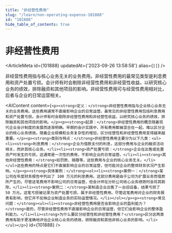 ```yaml
---
title: "非经营性费用"
slug: "/learn/non-operating-expense-101888"
id: "101888"
hide_table_of_contents: true
---
```



# 非经营性费用

<ArticleMeta id={101888} updatedAt={'2023-09-26 13:58:58'} alias={`[]`} />
<div className='border-solid border-b border-t-0 my-4 border-[var(--ifm-color-gray-300)]' />

非经营性费用指与核心业务无关的业务费用。非经营性费用的最常见类型是利息费用和资产处置亏损。会计师有时会剔除非经营性费用和非经营性收益，以研究核心业务的绩效，排除融资和其他项目的影响。非经营性费用可与经营性费用相对比，后者与企业的日常运营相关。

<AIContent content={`<p><strong>定义：</strong>非经营性费用指与企业核心业务无关的业务费用。这些费用通常不直接影响企业的日常运营。最常见的非经营性费用包括利息费用和资产处置亏损。会计师有时会剔除非经营性费用和非经营性收益，以研究核心业务的绩效，排除融资和其他项目的影响。</p><p><strong>起源：</strong>非经营性费用的概念随着现代企业会计制度的发展而逐渐明确。早期的会计实践中，所有费用都被混合在一起，难以区分企业的核心业务绩效。随着企业规模和业务复杂性的增加，区分经营性和非经营性费用变得越来越重要。</p><p><strong>类别与特点：</strong>非经营性费用主要分为以下几类：<ul><li><strong>利息费用：</strong>企业为借款支付的利息，这部分费用与企业的融资活动相关，而非其核心业务。</li><li><strong>资产处置亏损：</strong>企业在出售或处置资产时发生的亏损，这通常是一次性的费用，不影响企业的日常运营。</li><li><strong>其他非经营性费用：</strong>如罚款、捐赠等，这些费用与企业的核心业务无关。</li></ul>这些费用的特点是它们不直接影响企业的日常运营，但可能对企业的整体财务状况产生影响。</p><p><strong>具体案例：</strong><ol><li><strong>案例一：</strong>某公司在年度财务报告中列出了 100 万元的利息费用。这部分费用是由于公司为扩展业务而借款所产生的。尽管这笔费用不影响公司的日常运营，但会计师在分析公司核心业务绩效时会将其剔除。</li><li><strong>案例二：</strong>某制造企业出售了一台旧设备，结果亏损了 50 万元。这笔亏损被记录为资产处置亏损，属于非经营性费用。尽管这笔费用对企业的财务报表有影响，但它并不反映企业制造业务的实际运营情况。</li></ol></p><p><strong>常见问题：</strong><ul><li><strong>非经营性费用是否会影响企业的盈利能力？</strong>是的，尽管非经营性费用不直接影响企业的日常运营，但它们会影响企业的整体盈利能力。</li><li><strong>为什么要区分经营性和非经营性费用？</strong>区分这两类费用有助于更准确地评估企业核心业务的绩效，排除融资和其他非核心业务的影响。</li></ul></p>`} id={101888} />
